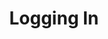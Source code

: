 ---
title: "Logging In"
description: "Access account to manage wagers and track winnings."
icon: "log-in"
---